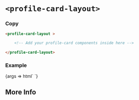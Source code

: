 


<Meta
  title="Layouts/Profile Cards"
  component="profile-card-layout"
/>

# `<profile-card-layout>`

### Copy

```html
<profile-card-layout >

    <!-- Add your profile-card components inside here -->
    
</profile-card-layout>
```
### Example

<Canvas withSource="open" >
  <Story name="Basic" component="profile-card-layout">
    {args => html`
<profile-card-layout >
    <!-- Add your profile-card components inside here, like this -->
    <profile-card name="Reggie the Lion" position="KCLSU legend" link="/" image="https://res.cloudinary.com/kclsu-media/image/upload/c_fill,g_face,h_500,w_600/v1572888109/website_uploads/KCLSU%20Brand/IMG_8629_ksieps.jpg"> </profile-card>
    <profile-card name="Dupree" position="KCLSU legend" link="/" image="https://res.cloudinary.com/kclsu-media/image/upload/c_fill,g_face,h_500,w_600/v1572888109/website_uploads/KCLSU%20Brand/IMG_8629_ksieps.jpg"> </profile-card>
    <profile-card name="Alex" position="KCLSU legend" link="/" image="https://res.cloudinary.com/kclsu-media/image/upload/c_fill,g_face,h_500,w_600/v1572888109/website_uploads/KCLSU%20Brand/IMG_8629_ksieps.jpg"> </profile-card>
    <profile-card name="King Julian" position="KCLSU legend" link="/" image="https://res.cloudinary.com/kclsu-media/image/upload/c_fill,g_face,h_500,w_600/v1572888109/website_uploads/KCLSU%20Brand/IMG_8629_ksieps.jpg"> </profile-card>
    <profile-card name="Simba" position="KCLSU legend" link="/" image="https://res.cloudinary.com/kclsu-media/image/upload/c_fill,g_face,h_500,w_600/v1572888109/website_uploads/KCLSU%20Brand/IMG_8629_ksieps.jpg"> </profile-card>
    <profile-card name="Jock of the Bushveld" position="KCLSU legend" link="/" image="https://res.cloudinary.com/kclsu-media/image/upload/c_fill,g_face,h_500,w_600/v1572888109/website_uploads/KCLSU%20Brand/IMG_8629_ksieps.jpg"> </profile-card>
    <profile-card name="Nelson" position="KCLSU legend" link="/" image="https://res.cloudinary.com/kclsu-media/image/upload/c_fill,g_face,h_500,w_600/v1572888109/website_uploads/KCLSU%20Brand/IMG_8629_ksieps.jpg"> </profile-card>
    <profile-card name="Koala" position="KCLSU legend" link="/" image="https://res.cloudinary.com/kclsu-media/image/upload/c_fill,g_face,h_500,w_600/v1572888109/website_uploads/KCLSU%20Brand/IMG_8629_ksieps.jpg"> </profile-card>
    <profile-card name="Ferdinand" position="KCLSU legend" link="/" image="https://res.cloudinary.com/kclsu-media/image/upload/c_fill,g_face,h_500,w_600/v1572888109/website_uploads/KCLSU%20Brand/IMG_8629_ksieps.jpg"> </profile-card>
</profile-card-layout>
    `}
  </Story>
</Canvas>

<ArgsTable story="Basic"/>


## More Info

<Description markdown={readme} />

